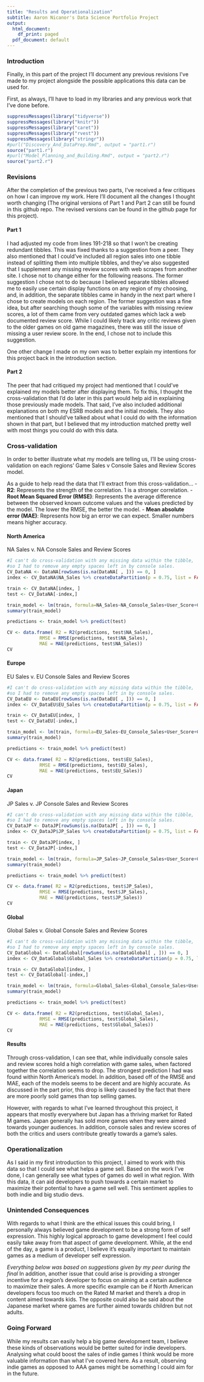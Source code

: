 ---
title: "Results and Operationalization"
subtitle: Aaron Nicanor's Data Science Portfolio Project
output:
  html_document:
    df_print: paged
  pdf_document: default
---
### Introduction
Finally, in this part of the project I'll document any previous revisions I've made to my project alongside the possible applications this data can be used for.

First, as always, I'll have to load in my libraries and any previous work that I've done before.
```{r}
suppressMessages(library("tidyverse"))
suppressMessages(library("knitr"))
suppressMessages(library("caret"))
suppressMessages(library("rvest"))
suppressMessages(library("stringr"))
#purl("Discovery_And_DataPrep.Rmd", output = "part1.r")
source("part1.r")
#purl("Model_Planning_and_Building.Rmd", output = "part2.r")
source("part2.r")
```

### Revisions
After the completion of the previous two parts, I've received a few critiques on how I can improve my work. Here I'll document all the changes I thought worth changing (The original versions of Part 1 and Part 2 can still be found in this github repo. The revised versions can be found in the github page for this project).

#### Part 1
I had adjusted my code from lines 191-218 so that I won't be creating redundant tibbles. This was fixed thanks to a suggestion from a peer. They also mentioned that I could've included all region sales into one tibble instead of splitting them into multiple tibbles, and they've also suggested that I supplement any missing review scores with web scrapes from another site. I chose not to change either for the following reasons. The former suggestion I chose not to do because I believed separate tibbles allowed me to easily use certain display functions on any region of my choosing, and, in addition, the separate tibbles came in handy in the next part where I chose to create models on each region. The former suggestion was a fine idea, but after searching though some of the variables with missing review scores, a lot of them came from very outdated games which lack a web documented review score. While I could likely track any critic reviews given to the older games on old game magazines, there was still the issue of missing a user review score. In the end, I chose not to include this suggestion.

One other change I made on my own was to better explain my intentions for this project back in the introduction section.

#### Part 2
The peer that had critiqued my project had mentioned that I could've explained my models better after displaying them. To fix this, I thought the cross-validation that I'd do later in this part would help aid in explaining those previously made models. That said, I've also included additional explanations on both my ESRB models and the initial models. They also mentioned that I should've talked about what I could do with the information shown in that part, but I believed that my introduction matched pretty well with most things you could do with this data.

### Cross-validation
In order to better illustrate what my models are telling us, I'll be using cross-validation on each regions'  Game Sales v Console Sales and Review Scores model.

As a guide to help read the data that I'll extract from this cross-validation...
- **R2**: Represents the strength of the correlation. 1 is a stronger correlation.
- **Root Mean Squared Error (RMSE)**: Represents the average difference between the observed known outcome values and the values predicted by the model. The lower the RMSE, the better the model.
- **Mean absolute error (MAE)**:  Represents how big an error we can expect. Smaller numbers means higher accuracy.

#### North America
NA Sales v. NA Console Sales and Review Scores 
```{r}
#I can't do cross-validation with any missing data within the tibble,
#so I had to remove any empty spaces left in by console sales.
CV_DataNA <- DataNA[rowSums(is.na(DataNA[ , ])) == 0, ]
index <- CV_DataNA$NA_Sales %>% createDataPartition(p = 0.75, list = FALSE)

train <- CV_DataNA[index, ]
test <- CV_DataNA[-index,]

train_model <- lm(train, formula=NA_Sales~NA_Console_Sales+User_Score+Critic_Score)
summary(train_model)

predictions <- train_model %>% predict(test) 

CV <- data.frame( R2 = R2(predictions, test$NA_Sales),
            RMSE = RMSE(predictions, test$NA_Sales),
            MAE = MAE(predictions, test$NA_Sales))
CV
```

#### Europe
EU Sales v. EU Console Sales and Review Scores 
```{r}
#I can't do cross-validation with any missing data within the tibble,
#so I had to remove any empty spaces left in by console sales.
CV_DataEU <- DataEU[rowSums(is.na(DataEU[ , ])) == 0, ]
index <- CV_DataEU$EU_Sales %>% createDataPartition(p = 0.75, list = FALSE)

train <- CV_DataEU[index, ]
test <- CV_DataEU[-index,]

train_model <- lm(train, formula=EU_Sales~EU_Console_Sales+User_Score+Critic_Score)
summary(train_model)

predictions <- train_model %>% predict(test) 

CV <- data.frame( R2 = R2(predictions, test$EU_Sales),
            RMSE = RMSE(predictions, test$EU_Sales),
            MAE = MAE(predictions, test$EU_Sales))
CV
```

#### Japan
JP Sales v. JP Console Sales and Review Scores 
```{r}
#I can't do cross-validation with any missing data within the tibble,
#so I had to remove any empty spaces left in by console sales.
CV_DataJP <- DataJP[rowSums(is.na(DataJP[ , ])) == 0, ]
index <- CV_DataJP$JP_Sales %>% createDataPartition(p = 0.75, list = FALSE)

train <- CV_DataJP[index, ]
test <- CV_DataJP[-index,]

train_model <- lm(train, formula=JP_Sales~JP_Console_Sales+User_Score+Critic_Score)
summary(train_model)

predictions <- train_model %>% predict(test) 

CV <- data.frame( R2 = R2(predictions, test$JP_Sales),
            RMSE = RMSE(predictions, test$JP_Sales),
            MAE = MAE(predictions, test$JP_Sales))
CV
```

#### Global
Global Sales v. Global Console Sales and Review Scores 
```{r}
#I can't do cross-validation with any missing data within the tibble,
#so I had to remove any empty spaces left in by console sales.
CV_DataGlobal <- DataGlobal[rowSums(is.na(DataGlobal[ , ])) == 0, ]
index <- CV_DataGlobal$Global_Sales %>% createDataPartition(p = 0.75, list = FALSE)

train <- CV_DataGlobal[index, ]
test <- CV_DataGlobal[-index,]

train_model <- lm(train, formula=Global_Sales~Global_Console_Sales+User_Score+Critic_Score)
summary(train_model)

predictions <- train_model %>% predict(test) 

CV <- data.frame( R2 = R2(predictions, test$Global_Sales),
            RMSE = RMSE(predictions, test$Global_Sales),
            MAE = MAE(predictions, test$Global_Sales))
CV
```

#### Results
Through cross-validation, I can see that, while individually console sales and review scores hold a high correlation with game sales, when factored together the correlation seems to drop. The strongest prediction I had was found within North America's model. In addition, based off of the RMSE and MAE, each of the models seems to be decent and are highly accurate. As discussed in the part prior, this drop is likely caused by the fact that there are more poorly sold games than top selling games.

However, with regards to what I've learned throughout this project, it appears that mostly everywhere but Japan has a thriving market for Rated M games. Japan generally has sold more games when they were aimed towards younger audiences. In addition, console sales and review scores of both the critics and users contribute greatly towards a game's sales.

### Operationalization
As I said in my first introduction to this project, I aimed to work with this data so that I could see what helps a game sell. Based on the work I've done, I can generally see what types of games do well in what region. With this data, it can aid developers to push towards a certain market to maximize their potential to have a game sell well. This sentiment applies to both indie and big studio devs.

### Unintended Consequences
With regards to what I think are the ethical issues this could bring, I personally always believed game development to be a strong form of self expression. This highly logical approach to game development I feel could easily take away from that aspect of game development. While, at the end of the day, a game is a product, I believe it's equally important to maintain games as a medium of developer self expression.

*Everything below was based on suggestions given by my peer during the final*
In addition, another issue that could arise is providing a stronger incentive for a region's developer to focus on aiming at a certain audience to maximize their sales. A more specific example can be if North American developers focus too much on the Rated M market and there's a drop in content aimed towards kids. The opposite could also be said about the Japanese market where games are further aimed towards children but not adults.

### Going Forward
While my results can easily help a big game development team, I believe these kinds of observations would be better suited for indie developers. Analysing what could boost the sales of indie games I think would be more valuable information than what I've covered here. As a result, observing indie games as opposed to AAA games might be something I could aim for in the future.